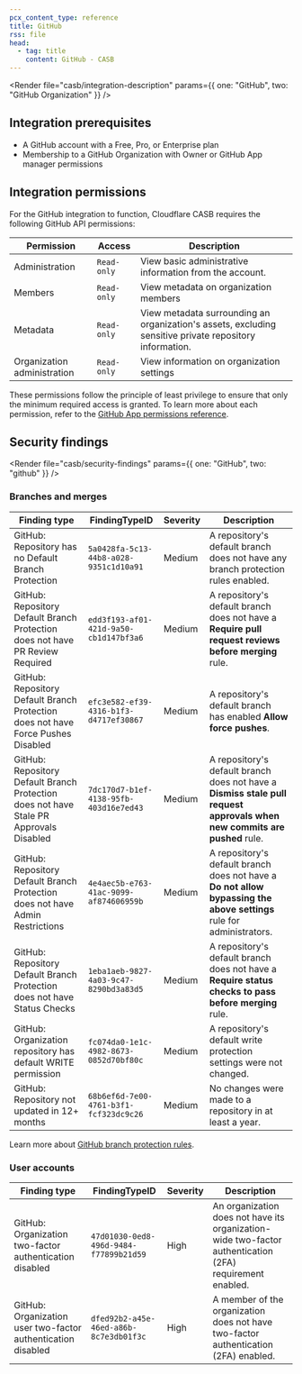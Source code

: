 ```yaml
---
pcx_content_type: reference
title: GitHub
rss: file
head:
  - tag: title
    content: GitHub - CASB
---
```



<Render
  file="casb/integration-description"
  params={{ one: "GitHub", two: "GitHub Organization" }}
/>

## Integration prerequisites

- A GitHub account with a Free, Pro, or Enterprise plan
- Membership to a GitHub Organization with Owner or GitHub App manager permissions

## Integration permissions

For the GitHub integration to function, Cloudflare CASB requires the following GitHub API permissions:

| Permission                  | Access      | Description                                                                                             |
| --------------------------- | ----------- | ------------------------------------------------------------------------------------------------------- |
| Administration              | `Read-only` | View basic administrative information from the account.                                                 |
| Members                     | `Read-only` | View metadata on organization members                                                                   |
| Metadata                    | `Read-only` | View metadata surrounding an organization's assets, excluding sensitive private repository information. |
| Organization administration | `Read-only` | View information on organization settings                                                               |

These permissions follow the principle of least privilege to ensure that only the minimum required access is granted. To learn more about each permission, refer to the [GitHub App permissions reference](https://docs.github.com/en/rest/overview/permissions-required-for-github-apps).

## Security findings

<Render
  file="casb/security-findings"
  params={{ one: "GitHub", two: "github" }}
/>

### Branches and merges

| Finding type                                                                           | FindingTypeID                          | Severity | Description                                                                                                              |
| -------------------------------------------------------------------------------------- | -------------------------------------- | -------- | ------------------------------------------------------------------------------------------------------------------------ |
| GitHub: Repository has no Default Branch Protection                                    | `5a0428fa-5c13-44b8-a028-9351c1d10a91` | Medium   | A repository's default branch does not have any branch protection rules enabled.                                         |
| GitHub: Repository Default Branch Protection does not have PR Review Required          | `edd3f193-af01-421d-9a50-cb1d147bf3a6` | Medium   | A repository's default branch does not have a **Require pull request reviews before merging** rule.                      |
| GitHub: Repository Default Branch Protection does not have Force Pushes Disabled       | `efc3e582-ef39-4316-b1f3-d4717ef30867` | Medium   | A repository's default branch has enabled **Allow force pushes**.                                                        |
| GitHub: Repository Default Branch Protection does not have Stale PR Approvals Disabled | `7dc170d7-b1ef-4138-95fb-403d16e7ed43` | Medium   | A repository's default branch does not have a **Dismiss stale pull request approvals when new commits are pushed** rule. |
| GitHub: Repository Default Branch Protection does not have Admin Restrictions          | `4e4aec5b-e763-41ac-9099-af874606959b` | Medium   | A repository's default branch does not have a **Do not allow bypassing the above settings** rule for administrators.     |
| GitHub: Repository Default Branch Protection does not have Status Checks               | `1eba1aeb-9827-4a03-9c47-8290bd3a83d5` | Medium   | A repository's default branch does not have a **Require status checks to pass before merging** rule.                     |
| GitHub: Organization repository has default WRITE permission                           | `fc074da0-1e1c-4982-8673-0852d70bf80c` | Medium   | A repository's default write protection settings were not changed.                                                       |
| GitHub: Repository not updated in 12+ months                                           | `68b6ef6d-7e00-4761-b3f1-fcf323dc9c26` | Medium   | No changes were made to a repository in at least a year.                                                                 |

Learn more about [GitHub branch protection rules](https://docs.github.com/en/repositories/configuring-branches-and-merges-in-your-repository/defining-the-mergeability-of-pull-requests/managing-a-branch-protection-rule).

### User accounts

| Finding type                                                 | FindingTypeID                          | Severity | Description                                                                                              |
| ------------------------------------------------------------ | -------------------------------------- | -------- | -------------------------------------------------------------------------------------------------------- |
| GitHub: Organization two-factor authentication disabled      | `47d01030-0ed8-496d-9484-f77899b21d59` | High     | An organization does not have its organization-wide two-factor authentication (2FA) requirement enabled. |
| GitHub: Organization user two-factor authentication disabled | `dfed92b2-a45e-46ed-a86b-8c7e3db01f3c` | High     | A member of the organization does not have two-factor authentication (2FA) enabled.                      |
